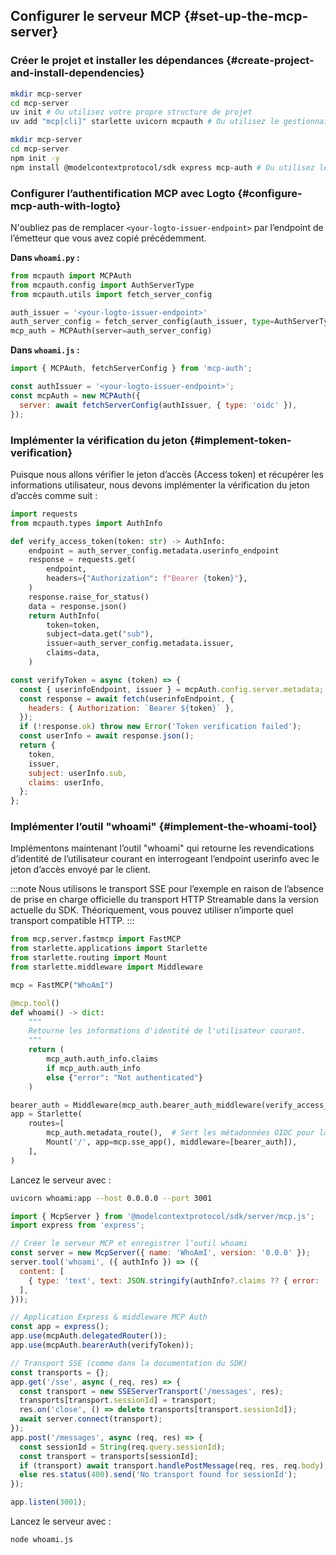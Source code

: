 
## Configurer le serveur MCP \{#set-up-the-mcp-server}

### Créer le projet et installer les dépendances \{#create-project-and-install-dependencies}

<Tabs groupId="sdk">
<TabItem value="python" label="Python">

```bash
mkdir mcp-server
cd mcp-server
uv init # Ou utilisez votre propre structure de projet
uv add "mcp[cli]" starlette uvicorn mcpauth # Ou utilisez le gestionnaire de paquets de votre choix
```

</TabItem>
<TabItem value="node" label="Node.js">

```bash
mkdir mcp-server
cd mcp-server
npm init -y
npm install @modelcontextprotocol/sdk express mcp-auth # Ou utilisez le gestionnaire de paquets de votre choix
```

</TabItem>
</Tabs>

### Configurer l’authentification MCP avec Logto \{#configure-mcp-auth-with-logto}

N'oubliez pas de remplacer `<your-logto-issuer-endpoint>` par l’endpoint de l’émetteur que vous avez copié précédemment.

<Tabs groupId="sdk">
<TabItem value="python" label="Python">

**Dans `whoami.py` :**

```python
from mcpauth import MCPAuth
from mcpauth.config import AuthServerType
from mcpauth.utils import fetch_server_config

auth_issuer = '<your-logto-issuer-endpoint>'
auth_server_config = fetch_server_config(auth_issuer, type=AuthServerType.OIDC)
mcp_auth = MCPAuth(server=auth_server_config)
```

</TabItem>
<TabItem value="node" label="Node.js">

**Dans `whoami.js` :**

```js
import { MCPAuth, fetchServerConfig } from 'mcp-auth';

const authIssuer = '<your-logto-issuer-endpoint>';
const mcpAuth = new MCPAuth({
  server: await fetchServerConfig(authIssuer, { type: 'oidc' }),
});
```

</TabItem>
</Tabs>

### Implémenter la vérification du jeton \{#implement-token-verification}

Puisque nous allons vérifier le jeton d’accès (Access token) et récupérer les informations utilisateur, nous devons implémenter la vérification du jeton d’accès comme suit :

<Tabs groupId="sdk">
<TabItem value="python" label="Python">

```python
import requests
from mcpauth.types import AuthInfo

def verify_access_token(token: str) -> AuthInfo:
    endpoint = auth_server_config.metadata.userinfo_endpoint
    response = requests.get(
        endpoint,
        headers={"Authorization": f"Bearer {token}"},
    )
    response.raise_for_status()
    data = response.json()
    return AuthInfo(
        token=token,
        subject=data.get("sub"),
        issuer=auth_server_config.metadata.issuer,
        claims=data,
    )
```

</TabItem>
<TabItem value="node" label="Node.js">

```js
const verifyToken = async (token) => {
  const { userinfoEndpoint, issuer } = mcpAuth.config.server.metadata;
  const response = await fetch(userinfoEndpoint, {
    headers: { Authorization: `Bearer ${token}` },
  });
  if (!response.ok) throw new Error('Token verification failed');
  const userInfo = await response.json();
  return {
    token,
    issuer,
    subject: userInfo.sub,
    claims: userInfo,
  };
};
```

</TabItem>
</Tabs>

### Implémenter l’outil "whoami" \{#implement-the-whoami-tool}

Implémentons maintenant l’outil "whoami" qui retourne les revendications d’identité de l’utilisateur courant en interrogeant l’endpoint userinfo avec le jeton d’accès envoyé par le client.

:::note
Nous utilisons le transport SSE pour l’exemple en raison de l’absence de prise en charge officielle du transport HTTP Streamable dans la version actuelle du SDK. Théoriquement, vous pouvez utiliser n’importe quel transport compatible HTTP.
:::

<Tabs groupId="sdk">
<TabItem value="python" label="Python">

```python
from mcp.server.fastmcp import FastMCP
from starlette.applications import Starlette
from starlette.routing import Mount
from starlette.middleware import Middleware

mcp = FastMCP("WhoAmI")

@mcp.tool()
def whoami() -> dict:
    """
    Retourne les informations d'identité de l'utilisateur courant.
    """
    return (
        mcp_auth.auth_info.claims
        if mcp_auth.auth_info
        else {"error": "Not authenticated"}
    )

bearer_auth = Middleware(mcp_auth.bearer_auth_middleware(verify_access_token))
app = Starlette(
    routes=[
        mcp_auth.metadata_route(),  # Sert les métadonnées OIDC pour la découverte
        Mount('/', app=mcp.sse_app(), middleware=[bearer_auth]),
    ],
)
```

Lancez le serveur avec :

```bash
uvicorn whoami:app --host 0.0.0.0 --port 3001
```

</TabItem>
<TabItem value="node" label="Node.js">

```js
import { McpServer } from '@modelcontextprotocol/sdk/server/mcp.js';
import express from 'express';

// Créer le serveur MCP et enregistrer l’outil whoami
const server = new McpServer({ name: 'WhoAmI', version: '0.0.0' });
server.tool('whoami', ({ authInfo }) => ({
  content: [
    { type: 'text', text: JSON.stringify(authInfo?.claims ?? { error: 'Not authenticated' }) },
  ],
}));

// Application Express & middleware MCP Auth
const app = express();
app.use(mcpAuth.delegatedRouter());
app.use(mcpAuth.bearerAuth(verifyToken));

// Transport SSE (comme dans la documentation du SDK)
const transports = {};
app.get('/sse', async (_req, res) => {
  const transport = new SSEServerTransport('/messages', res);
  transports[transport.sessionId] = transport;
  res.on('close', () => delete transports[transport.sessionId]);
  await server.connect(transport);
});
app.post('/messages', async (req, res) => {
  const sessionId = String(req.query.sessionId);
  const transport = transports[sessionId];
  if (transport) await transport.handlePostMessage(req, res, req.body);
  else res.status(400).send('No transport found for sessionId');
});

app.listen(3001);
```

Lancez le serveur avec :

```bash
node whoami.js
```

</TabItem>
</Tabs>
